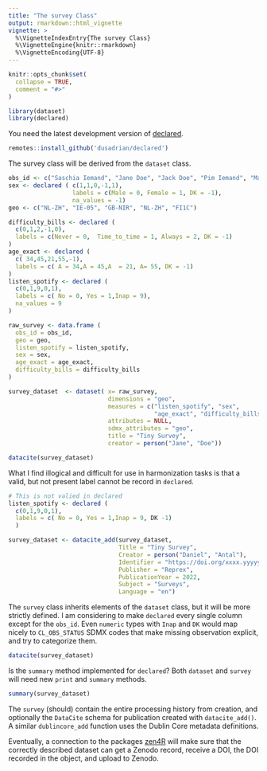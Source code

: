 ```yaml
---
title: "The survey Class"
output: rmarkdown::html_vignette
vignette: >
  %\VignetteIndexEntry{The survey Class}
  %\VignetteEngine{knitr::rmarkdown}
  %\VignetteEncoding{UTF-8}
---
```


```r
knitr::opts_chunk$set(
  collapse = TRUE,
  comment = "#>"
)
```

```r
library(dataset)
library(declared)
```

You need the latest development version of [declared](https://github.com/dusadrian/declared).

```r
remotes::install_github('dusadrian/declared')
```


The survey class will be derived from the `dataset` class. 

```r
obs_id <- c("Saschia Iemand", "Jane Doe", "Jack Doe", "Pim Iemand", "Matti Virtanen" )
sex <- declared ( c(1,1,0,-1,1), 
                  labels = c(Male = 0, Female = 1, DK = -1), 
                  na_values = -1)
geo <- c("NL-ZH", "IE-05", "GB-NIR", "NL-ZH", "FI1C")
```

```r
difficulty_bills <- declared (
  c(0,1,2,-1,0), 
  labels = c(Never = 0,  Time_to_time = 1, Always = 2, DK = -1)
)
age_exact <- declared (
  c( 34,45,21,55,-1), 
  labels = c( A = 34,A = 45,A  = 21, A= 55, DK = -1)
)
listen_spotify <- declared (
  c(0,1,9,0,1),
  labels = c( No = 0, Yes = 1,Inap = 9), 
  na_values = 9
)
```

```r
raw_survey <- data.frame ( 
  obs_id = obs_id, 
  geo = geo, 
  listen_spotify = listen_spotify,
  sex = sex,
  age_exact = age_exact, 
  difficulty_bills = difficulty_bills
)

survey_dataset  <- dataset( x= raw_survey,
                            dimensions = "geo", 
                            measures = c("listen_spotify", "sex",
                                         "age_exact", "difficulty_bills"), 
                            attributes = NULL, 
                            sdmx_attributes = "geo", 
                            title = "Tiny Survey", 
                            creator = person("Jane", "Doe"))
```

```r
datacite(survey_dataset)
```
What I find illogical and difficult for use in harmonization tasks is that a valid, but not present label cannot be record in `declared`.

```r
# This is not valied in declared
listen_spotify <- declared (
  c(0,1,9,0,1),
  labels = c( No = 0, Yes = 1,Inap = 9, DK -1)
  )
```

```r
survey_dataset <- datacite_add(survey_dataset, 
                               Title = "Tiny Survey", 
                               Creator = person("Daniel", "Antal"), 
                               Identifier = "https://doi.org/xxxx.yyyyy",
                               Publisher = "Reprex", 
                               PublicationYear = 2022, 
                               Subject = "Surveys", 
                               Language = "en")
```

The `survey` class inherits elements of the `dataset` class, but it will be more strictly defined.  I am considering to make  `declared` every single column except for the `obs_id`. Even `numeric` types with `Inap` and `DK` would map nicely to `CL_OBS_STATUS` SDMX codes that make missing observation explicit, and try to categorize them.

```r
datacite(survey_dataset)
```

Is the `summary` method implemented for `declared`? Both `dataset` and `survey` will need new `print` and `summary` methods.

```r
summary(survey_dataset)
```
The `survey` (should) contain the entire processing history from creation, and optionally the `DataCite` schema for publication created with `datacite_add()`.  A similar `dublincore_add` function uses the Dublin Core metadata definitions.

Eventually, a connection to the packages [zen4R](https://github.com/eblondel/zen4R) will make sure that the correctly described dataset can get a Zenodo record, receive a DOI, the DOI recorded in the object, and upload to Zenodo.
